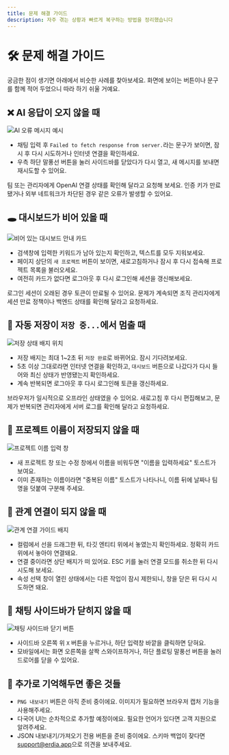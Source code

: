 ```yaml
---
title: 문제 해결 가이드
description: 자주 겪는 상황과 빠르게 복구하는 방법을 정리했습니다
---
```



# 🛠 문제 해결 가이드

궁금한 점이 생기면 아래에서 비슷한 사례를 찾아보세요. 화면에 보이는 버튼이나 문구를 함께 적어 두었으니 따라 하기 쉬울 거예요.

## ❌ AI 응답이 오지 않을 때

![AI 오류 메시지 예시](/images/example.png)

- 채팅 입력 후 `Failed to fetch response from server.`라는 문구가 보이면, 잠시 후 다시 시도하거나 인터넷 연결을 확인하세요.
- 우측 하단 말풍선 버튼을 눌러 사이드바를 닫았다가 다시 열고, 새 메시지를 보내면 재시도할 수 있어요.

<Callout type="info">
팀 또는 관리자에게 OpenAI 연결 상태를 확인해 달라고 요청해 보세요. 인증 키가 만료됐거나 외부 네트워크가 차단된 경우 같은 오류가 발생할 수 있어요.
</Callout>

## 🕳️ 대시보드가 비어 있을 때

![비어 있는 대시보드 안내 카드](/images/example.png)

- 검색창에 입력한 키워드가 남아 있는지 확인하고, 텍스트를 모두 지워보세요.
- 페이지 상단의 `새 프로젝트` 버튼이 보이면, 새로고침하거나 잠시 후 다시 접속해 프로젝트 목록을 불러오세요.
- 여전히 카드가 없다면 로그아웃 후 다시 로그인해 세션을 갱신해보세요.

<Callout type="info">
로그인 세션이 오래된 경우 토큰이 만료될 수 있어요. 문제가 계속되면 조직 관리자에게 세션 만료 정책이나 백엔드 상태를 확인해 달라고 요청하세요.
</Callout>

## 🔁 자동 저장이 `저장 중...`에서 멈출 때

![저장 상태 배지 위치](/images/example.png)

- 저장 배지는 최대 1~2초 뒤 `저장 완료`로 바뀌어요. 잠시 기다려보세요.
- 5초 이상 그대로라면 인터넷 연결을 확인하고, `대시보드` 버튼으로 나갔다가 다시 들어와 최신 상태가 반영됐는지 확인하세요.
- 계속 반복되면 로그아웃 후 다시 로그인해 토큰을 갱신하세요.

<Callout type="info">
브라우저가 일시적으로 오프라인 상태였을 수 있어요. 새로고침 후 다시 편집해보고, 문제가 반복되면 관리자에게 서버 로그를 확인해 달라고 요청하세요.
</Callout>

## 🔐 프로젝트 이름이 저장되지 않을 때

![프로젝트 이름 입력 창](/images/example.png)

- 새 프로젝트 창 또는 수정 창에서 이름을 비워두면 "이름을 입력하세요" 토스트가 보여요.
- 이미 존재하는 이름이라면 "중복된 이름" 토스트가 나타나니, 이름 뒤에 날짜나 팀명을 덧붙여 구분해 주세요.

## 🔗 관계 연결이 되지 않을 때

![관계 연결 가이드 배지](/images/example.png)

- 컬럼에서 선을 드래그한 뒤, 타깃 엔티티 위에서 놓였는지 확인하세요. 정확히 카드 위에서 놓아야 연결돼요.
- 연결 중이라면 상단 배지가 떠 있어요. ESC 키를 눌러 연결 모드를 취소한 뒤 다시 시도해 보세요.
- 속성 선택 창이 열린 상태에서는 다른 작업이 잠시 제한되니, 창을 닫은 뒤 다시 시도하면 돼요.

## 💬 채팅 사이드바가 닫히지 않을 때

![채팅 사이드바 닫기 버튼](/images/example.png)

- 사이드바 오른쪽 위 `X` 버튼을 누르거나, 하단 입력창 바깥을 클릭하면 닫혀요.
- 모바일에서는 화면 오른쪽을 살짝 스와이프하거나, 하단 플로팅 말풍선 버튼을 눌러 드로어를 닫을 수 있어요.

## 📝 추가로 기억해두면 좋은 것들

- `PNG 내보내기` 버튼은 아직 준비 중이에요. 이미지가 필요하면 브라우저 캡처 기능을 사용해주세요.
- 다국어 UI는 순차적으로 추가할 예정이에요. 필요한 언어가 있다면 고객 지원으로 알려주세요.
- JSON 내보내기/가져오기 전용 버튼을 준비 중이에요. 스키마 백업이 잦다면 [support@erdia.app](mailto:support@erdia.app)으로 의견을 보내주세요.
